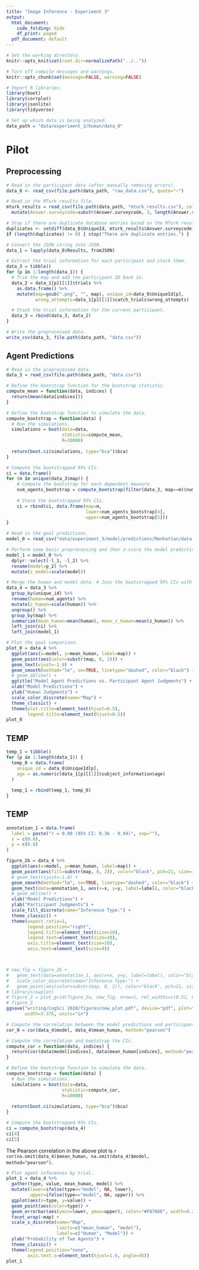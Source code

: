 ```yaml
---
title: "Image Inference - Experiment 3"
output:
  html_document:
    code_folding: hide
    df_print: paged
  pdf_document: default
---
```

  
```r
# Set the working directory.
knitr::opts_knit$set(root.dir=normalizePath("../.."))

# Turn off compile messages and warnings.
knitr::opts_chunk$set(message=FALSE, warning=FALSE)
```

```r
# Import R libraries.
library(boot)
library(corrplot)
library(jsonlite)
library(tidyverse)

# Set up which data is being analyzed.
data_path = "data/experiment_3/human/data_0"
```

# Pilot

## Preprocessing

```r
# Read in the participant data (after manually removing errors).
data_0 <- read_csv(file.path(data_path, "raw_data.csv"), quote="~")

# Read in the MTurk results file.
mturk_results = read_csv(file.path(data_path, "mturk_results.csv"), col_names=TRUE) %>%
  mutate(Answer.surveycode=substr(Answer.surveycode, 3, length(Answer.surveycode)))

# Stop if there are duplicate database entries based on the MTurk results file.
duplicates <- setdiff(data_0$UniqueId, mturk_results$Answer.surveycode)
if (length(duplicates) != 0) { stop("There are duplicate entries.") }

# Convert the JSON string into JSON.
data_1 = lapply(data_0$Results, fromJSON)

# Extract the trial information for each participant and stack them.
data_3 = tibble()
for (p in 1:length(data_1)) {
  # Trim the map and add the participant ID back in.
  data_2 = data_1[p][[1]]$trials %>%
    as.data.frame() %>%
    mutate(map=gsub(".png", "", map), unique_id=data_0$UniqueId[p],
           wrong_attempts=data_1[p][[1]]$catch_trials$wrong_attempts)

  # Stack the trial information for the current participant.
  data_3 = rbind(data_3, data_2)
}

# Write the preprocessed data.
write_csv(data_3, file.path(data_path, "data.csv"))
```

## Agent Predictions

```r
# Read in the preprocessed data.
data_3 = read_csv(file.path(data_path, "data.csv"))

# Define the bootstrap function for the bootstrap statistic.
compute_mean = function(data, indices) {
  return(mean(data[indices]))
}

# Define the bootstrap function to simulate the data.
compute_bootstrap = function(data) {
  # Run the simulations.
  simulations = boot(data=data,
                     statistic=compute_mean,
                     R=10000)
  
  return(boot.ci(simulations, type="bca")$bca)
}

# Compute the bootstrapped 95% CIs.
ci = data.frame()
for (m in unique(data_3$map)) {
    # Compute the bootstrap for each dependent measure.
    num_agents_bootstrap = compute_bootstrap(filter(data_3, map==m)$num_agents)
    
    # Store the bootstrapped 95% CIs.
    ci = rbind(ci, data.frame(map=m,
                              lower=num_agents_bootstrap[4],
                              upper=num_agents_bootstrap[5]))
}

# Read in the goal predictions.
model_0 = read_csv("data/experiment_3/model/predictions/Manhattan/data.csv")

# Perform some basic preprocessing and then z-score the model predictions.
model_1 = model_0 %>%
  dplyr::select(-l_1, -l_2) %>%
  rename(model=p_2) %>%
  mutate(z_model=scale(model))

# Merge the human and model data. # Join the bootstrapped 95% CIs with the normalized participant judgments.
data_4 = data_3 %>%
  group_by(unique_id) %>%
  rename(human=num_agents) %>%
  mutate(z_human=scale(human)) %>%
  ungroup() %>%
  group_by(map) %>%
  summarize(mean_human=mean(human), mean_z_human=mean(z_human)) %>%
  left_join(ci) %>%
  left_join(model_1)

# Plot the goal comparison.
plot_0 = data_4 %>%
  ggplot(aes(x=model, y=mean_human, label=map)) +
  geom_point(aes(color=substr(map, 0, 2))) +
  geom_text(vjust=-1.0) +
  geom_smooth(method="lm", se=TRUE, linetype="dashed", color="black") +
  # geom_abline() +
  ggtitle("Model Agent Predictions vs. Participant Agent Judgments") +
  xlab("Model Predictions") +
  ylab("Human Judgments") +
  scale_color_discrete(name="Map") +
  theme_classic() +
  theme(plot.title=element_text(hjust=0.5),
        legend.title=element_text(hjust=0.5))
plot_0
```

## TEMP

```r
temp_1 = tibble()
for (p in 1:length(data_1)) {
  temp_0 = data.frame(
    unique_id = data_0$UniqueId[p],
    age = as.numeric(data_1[p][[1]]$subject_information$age)
  )
        
  temp_1 = rbind(temp_1, temp_0)
}
```

## TEMP

```r
annotation_1 = data.frame(
  label = paste("r = 0.80 (95% CI: 0.36 - 0.94)", sep=""),
  x = c(0.6),
  y = c(0.8)
)

figure_2b = data_4 %>%
  ggplot(aes(x=model, y=mean_human, label=map)) +
  geom_point(aes(fill=substr(map, 0, 2)), color="black", pch=21, size=1.5, alpha=0.6) +
  # geom_text(vjust=-1.0) +
  geom_smooth(method="lm", se=TRUE, linetype="dashed", color="black") +
  geom_text(data=annotation_1, aes(x=x, y=y, label=label), color="black", size=geom_text_size) + 
  # geom_abline() +
  xlab("Model Predictions") +
  ylab("Participant Judgments") +
  scale_fill_discrete(name="Inference Type:") +
  theme_classic() +
  theme(aspect.ratio=1,
        legend.position="right",
        legend.title=element_text(size=10),
        legend.text=element_text(size=10),
        axis.title=element_text(size=10),
        axis.text=element_text(size=9))



# new_fig = figure_2b + 
#   geom_text(data=annotation_1, aes(x=x, y=y, label=label), color="black", size=geom_text_size) + 
#   scale_color_discrete(name="Inference Type:") + 
#   geom_point(aes(color=substr(map, 0, 2)), color="black", pch=21, size=2)
# library(cowplot)
# figure_2 = plot_grid(figure_2a, new_fig, nrow=1, rel_widths=c(0.51, 0.49))
# figure_2
ggsave("writing/CogSci 2020/figures/new_plot.pdf", device="pdf", plot=figure_2b,
       width=3.375, units="in")

```

```r
# Compute the correlation between the model predictions and participant judgments.
cor_0 = cor(data_4$model, data_4$mean_human, method="pearson")

# Compute the correlation and bootstrap the CIs.
compute_cor = function(data, indices) {
  return(cor(data$model[indices], data$mean_human[indices], method="pearson"))
}

# Define the bootstrap function to simulate the data.
compute_bootstrap = function(data) {
  # Run the simulations.
  simulations = boot(data=data,
                     statistic=compute_cor,
                     R=10000)
  
  return(boot.ci(simulations, type="bca")$bca)
}

# Compute the bootstrapped 95% CIs.
ci = compute_bootstrap(data_4)
ci[4]
ci[5]
```

The Pearson correlation in the above plot is `r cor(na.omit(data_4)$mean_human, na.omit(data_4)$model, method="pearson")`.

```r
# Plot agent inferences by trial.
plot_1 = data_4 %>%
  gather(type, value, mean_human, model) %>%
  mutate(lower=ifelse(type=="model", NA, lower),
         upper=ifelse(type=="model", NA, upper)) %>%
  ggplot(aes(x=type, y=value)) +
  geom_point(aes(color=type)) +
  geom_errorbar(aes(ymin=lower, ymax=upper), color="#F8766D", width=0.2) +
  facet_wrap(~map) +
  scale_x_discrete(name="Map",
                   limits=c("mean_human", "model"),
                   labels=c("Human", "Model")) +
  ylab("Probability of Two Agents") +
  theme_classic() +
  theme(legend.position="none",
        axis.text.x=element_text(hjust=1.0, angle=45))
plot_1
```
